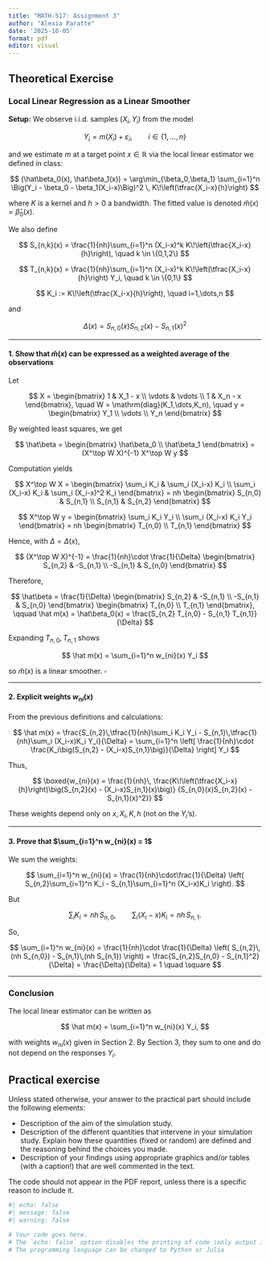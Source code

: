 ```yaml
---
title: "MATH-517: Assignment 3"
author: "Alexia Paratte"
date: '2025-10-05'
format: pdf
editor: visual
---
```


## Theoretical Exercise {#sec-theory}

### Local Linear Regression as a Linear Smoother

**Setup:**   We observe i.i.d. samples $(X_i,Y_i)$ from the model

$$
Y_i = m(X_i) + \varepsilon_i, \qquad i \in \{1,\dots,n\}
$$

and we estimate $m$ at a target point $x \in \mathbb{R}$ via the local linear estimator we defined in class:

$$
(\hat\beta_0(x), \hat\beta_1(x))
= \arg\min_{\beta_0,\beta_1} \sum_{i=1}^n
\Big(Y_i - \beta_0 - \beta_1(X_i-x)\Big)^2 \, K\!\left(\tfrac{X_i-x}{h}\right)
$$

where $K$ is a kernel and $h > 0$ a bandwidth. The fitted value is denoted $\hat m(x) = \hat\beta_0(x)$.

We also define

$$
S_{n,k}(x) = \frac{1}{nh}\sum_{i=1}^n (X_i-x)^k K\!\left(\tfrac{X_i-x}{h}\right),
\quad k \in \{0,1,2\}
$$

$$
T_{n,k}(x) = \frac{1}{nh}\sum_{i=1}^n (X_i-x)^k K\!\left(\tfrac{X_i-x}{h}\right) Y_i,
\quad k \in \{0,1\}
$$

$$
K_i := K\!\left(\tfrac{X_i-x}{h}\right), \quad i=1,\dots,n
$$

and

$$
\Delta(x) = S_{n,0}(x) S_{n,2}(x) - S_{n,1}(x)^2
$$

---

#### 1. Show that $\hat m(x)$ can be expressed as a weighted average of the observations

Let

$$
X =
\begin{bmatrix}
1 & X_1 - x \\
\vdots & \vdots \\
1 & X_n - x
\end{bmatrix}, \quad
W = \mathrm{diag}(K_1,\dots,K_n), \quad
y =
\begin{bmatrix}
Y_1 \\ \vdots \\ Y_n
\end{bmatrix}
$$

By weighted least squares, we get

$$
\hat\beta =
\begin{bmatrix}
\hat\beta_0 \\ \hat\beta_1
\end{bmatrix}
= (X^\top W X)^{-1} X^\top W y
$$

Computation yields

$$
X^\top W X =
\begin{bmatrix}
\sum_i K_i & \sum_i (X_i-x) K_i \\
\sum_i (X_i-x) K_i & \sum_i (X_i-x)^2 K_i
\end{bmatrix}
= nh \begin{bmatrix} S_{n,0} & S_{n,1} \\ S_{n,1} & S_{n,2} \end{bmatrix}
$$

$$
X^\top W y =
\begin{bmatrix}
\sum_i K_i Y_i \\
\sum_i (X_i-x) K_i Y_i
\end{bmatrix}
= nh \begin{bmatrix} T_{n,0} \\ T_{n,1} \end{bmatrix}
$$

Hence, with $\Delta = \Delta(x)$,

$$
(X^\top W X)^{-1}
= \frac{1}{nh}\cdot \frac{1}{\Delta}
\begin{bmatrix}
S_{n,2} & -S_{n,1} \\
-S_{n,1} & S_{n,0}
\end{bmatrix}
$$

Therefore,

$$
\hat\beta = \frac{1}{\Delta}
\begin{bmatrix}
S_{n,2} & -S_{n,1} \\
-S_{n,1} & S_{n,0}
\end{bmatrix}
\begin{bmatrix}
T_{n,0} \\ T_{n,1}
\end{bmatrix},
\qquad
\hat m(x) = \hat\beta_0(x) = \frac{S_{n,2} T_{n,0} - S_{n,1} T_{n,1}}{\Delta}
$$

Expanding $T_{n,0},T_{n,1}$ shows

$$
\hat m(x) = \sum_{i=1}^n w_{ni}(x) Y_i
$$

so $\hat m(x)$ is a linear smoother. $\square$

---

#### 2. Explicit weights $w_{ni}(x)$ {#sec-step-2}

From the previous definitions and calculations:

$$
\hat m(x) =
\frac{S_{n,2}\,\tfrac{1}{nh}\sum_i K_i Y_i
- S_{n,1}\,\tfrac{1}{nh}\sum_i (X_i-x)K_i Y_i}{\Delta}
= \sum_{i=1}^n \left[
\frac{1}{nh}\cdot \frac{K_i\big(S_{n,2} - (X_i-x)S_{n,1}\big)}{\Delta}
\right] Y_i
$$

Thus,

$$
\boxed{w_{ni}(x) = \frac{1}{nh}\,
\frac{K\!\left(\tfrac{X_i-x}{h}\right)\big(S_{n,2}(x) - (X_i-x)S_{n,1}(x)\big)}
{S_{n,0}(x)S_{n,2}(x) - S_{n,1}(x)^2}}
$$

These weights depend only on $x, X_i, K, h$ (not on the $Y_i$’s).

---

#### 3. Prove that $\sum_{i=1}^n w_{ni}(x) = 1$ {#sec-step-3}

We sum the weights:

$$
\sum_{i=1}^n w_{ni}(x)
= \frac{1}{nh}\cdot\frac{1}{\Delta}
\left( S_{n,2}\sum_{i=1}^n K_i - S_{n,1}\sum_{i=1}^n (X_i-x)K_i \right).
$$

But

$$
\sum_i K_i = nh\,S_{n,0}, \qquad \sum_i (X_i-x)K_i = nh\,S_{n,1}.
$$

So,

$$
\sum_{i=1}^n w_{ni}(x)
= \frac{1}{nh}\cdot \frac{1}{\Delta}
\left( S_{n,2}\,(nh S_{n,0}) - S_{n,1}\,(nh S_{n,1}) \right)
= \frac{S_{n,2}S_{n,0} - S_{n,1}^2}{\Delta} = \frac{\Delta}{\Delta} = 1 \quad \square
$$ 

---

### Conclusion

The local linear estimator can be written as

$$
\hat m(x) = \sum_{i=1}^n w_{ni}(x) Y_i,
$$

with weights $w_{ni}(x)$ given in Section 2. By Section 3, they sum to one and do not depend on the responses $Y_i$.


## Practical exercise

Unless stated otherwise, your answer to the practical part should include the following elements:

-   Description of the aim of the simulation study.
-   Description of the different quantities that intervene in your simulation study. Explain how these quantities (fixed or random) are defined and the reasoning behind the choices you made.
-   Description of your findings using appropriate graphics and/or tables (with a caption!) that are well commented in the text.

The code should not appear in the PDF report, unless there is a specific reason to include it.

```r
#| echo: false
#| message: false
#| warning: false

# Your code goes here. 
# The `echo: false` option disables the printing of code (only output is displayed).
# The programming language can be changed to Python or Julia

```